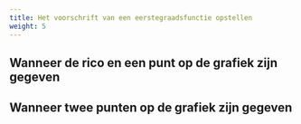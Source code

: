 ```yaml
---
title: Het voorschrift van een eerstegraadsfunctie opstellen
weight: 5
---
```



## Wanneer de rico en een punt op de grafiek zijn gegeven


## Wanneer twee punten op de grafiek zijn gegeven

